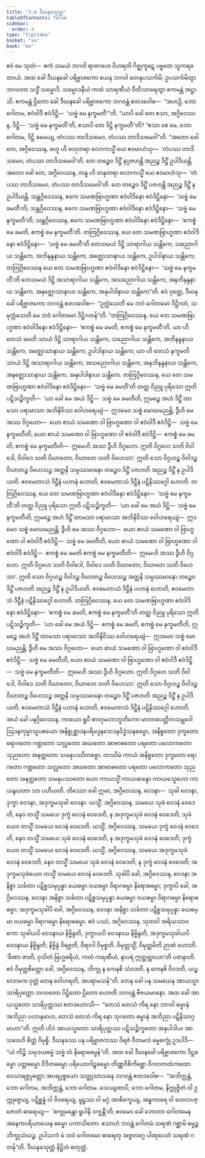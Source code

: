 ```yaml
---
title: "3.4 ဒီဃနခသုတ္တ"
tableOfContents: false
sidebar:
  order: 4
type: "tipitaka"
basket: "su"
book: "mn"
---
```



<DynamicBreadcrumb />

<Division number="201" book="mn" e="ch" v="24" p="388">

<Paragraph number="588" book="mn">
ဧဝံ မေ သုတံ—  ဧကံ သမယံ ဘဂဝါ ရာဇဂဟေ ဝိဟရတိ ဂိဇ္ဈကူဋေ ပဗ္ဗတေ သူကရခတာယံ. အထ ခေါ ဒီဃနခေါ ပရိဗ္ဗာဇကော ယေန ဘဂဝါ တေနုပသင်္ကမိ; ဥပသင်္ကမိတွာ ဘဂဝတာ သဒ္ဓိံ သမ္မောဒိ. သမ္မောဒနီယံ ကထံ သာရဏီယံ ဝီတိသာရေတွာ ဧကမန္တံ အဋ္ဌာသိ. ဧကမန္တံ ဌိတော ခေါ ဒီဃနခေါ ပရိဗ္ဗာဇကော ဘဂဝန္တံ ဧတဒဝေါစ—  “အဟဉှိ, ဘော ဂေါတမ, ဧဝံဝါဒီ ဧဝံဒိဋ္ဌိ—  ‘သဗ္ဗံ မေ နက္ခမတီ’”တိ. “ယာပိ ခေါ တေ ဧသာ, အဂ္ဂိဝေဿန, ဒိဋ္ဌိ—  ‘သဗ္ဗံ မေ နက္ခမတီ’တိ, ဧသာပိ တေ ဒိဋ္ဌိ နက္ခမတီ”တိ? “ဧသာ စေ မေ, ဘော ဂေါတမ, ဒိဋ္ဌိ ခမေယျ, တံပဿ တာဒိသမေဝ, တံပဿ တာဒိသမေဝါ”တိ. “အတော ခေါ တေ, အဂ္ဂိဝေဿန, ဗဟူ ဟိ ဗဟုတရာ လောကသ္မိံ ယေ ဧဝမာဟံသု—  ‘တံပဿ တာဒိသမေဝ, တံပဿ တာဒိသမေဝါ’တိ. တေ တဉ္စေဝ ဒိဋ္ဌိံ နပ္ပဇဟန္တိ အညဉ္စ ဒိဋ္ဌိံ ဥပါဒိယန္တိ. အတော ခေါ တေ, အဂ္ဂိဝေဿန, တနူ ဟိ တနုတရာ လောကသ္မိံ ယေ ဧဝမာဟံသု—  ‘တံပဿ တာဒိသမေဝ, တံပဿ တာဒိသမေဝါ’တိ. တေ တဉ္စေဝ ဒိဋ္ဌိံ ပဇဟန္တိ အညဉ္စ ဒိဋ္ဌိံ န ဥပါဒိယန္တိ. သန္တဂ္ဂိဝေဿန, ဧကေ သမဏဗြာဟ္မဏာ ဧဝံဝါဒိနော ဧဝံဒိဋ္ဌိနော—  ‘သဗ္ဗံ မေ ခမတီ’တိ; သန္တဂ္ဂိဝေဿန, ဧကေ သမဏဗြာဟ္မဏာ ဧဝံဝါဒိနော ဧဝံဒိဋ္ဌိနော—  ‘သဗ္ဗံ မေ နက္ခမတီ’တိ; သန္တဂ္ဂိဝေဿန, ဧကေ သမဏဗြာဟ္မဏာ ဧဝံဝါဒိနော ဧဝံဒိဋ္ဌိနော—  ‘ဧကစ္စံ မေ ခမတိ, ဧကစ္စံ မေ နက္ခမတီ’တိ. တတြဂ္ဂိဝေဿန, ယေ တေ သမဏဗြာဟ္မဏာ ဧဝံဝါဒိနော ဧဝံဒိဋ္ဌိနော—  ‘သဗ္ဗံ မေ ခမတီ’တိ တေသမယံ ဒိဋ္ဌိ သာရာဂါယ သန္တိကေ, သညောဂါယ သန္တိကေ, အဘိနန္ဒနာယ သန္တိကေ, အဇ္ဈောသာနာယ သန္တိကေ, ဥပါဒါနာယ သန္တိကေ; တတြဂ္ဂိဝေဿန ယေ တေ သမဏဗြာဟ္မဏာ ဧဝံဝါဒိနော ဧဝံဒိဋ္ဌိနော—  ‘သဗ္ဗံ မေ နက္ခမတီ’တိ တေသမယံ ဒိဋ္ဌိ အသာရာဂါယ သန္တိကေ, အသညောဂါယ သန္တိကေ, အနဘိနန္ဒနာယ သန္တိကေ, အနဇ္ဈောသာနာယ သန္တိကေ, အနုပါဒါနာယ သန္တိကေ”တိ.
</Paragraph>

</Division>
<Division number="202" book="mn" e="ch" v="24" p="389">

<Paragraph number="589" book="mn">
ဧဝံ ဝုတ္တေ, ဒီဃနခေါ ပရိဗ္ဗာဇကော ဘဂဝန္တံ ဧတဒဝေါစ—  “ဥက္ကံသေတိ မေ ဘဝံ ဂေါတမော ဒိဋ္ဌိဂတံ, သမုက္ကံသေတိ မေ ဘဝံ ဂေါတမော ဒိဋ္ဌိဂတန်”တိ.
</Paragraph>

<Paragraph number="590" book="mn">
“တတြဂ္ဂိဝေဿန, ယေ တေ သမဏဗြာဟ္မဏာ ဧဝံဝါဒိနော ဧဝံဒိဋ္ဌိနော—  ‘ဧကစ္စံ မေ ခမတိ, ဧကစ္စံ မေ နက္ခမတီ’တိ. ယာ ဟိ တေသံ ခမတိ သာယံ ဒိဋ္ဌိ သာရာဂါယ သန္တိကေ, သညောဂါယ သန္တိကေ, အဘိနန္ဒနာယ သန္တိကေ, အဇ္ဈောသာနာယ သန္တိကေ, ဥပါဒါနာယ သန္တိကေ; ယာ ဟိ တေသံ နက္ခမတိ သာယံ ဒိဋ္ဌိ အသာရာဂါယ သန္တိကေ, အသညောဂါယ သန္တိကေ, အနဘိနန္ဒနာယ သန္တိကေ, အနဇ္ဈောသာနာယ သန္တိကေ, အနုပါဒါနာယ သန္တိကေ. တတြဂ္ဂိဝေဿန, ယေ တေ သမဏဗြာဟ္မဏာ ဧဝံဝါဒိနော ဧဝံဒိဋ္ဌိနော—  ‘သဗ္ဗံ မေ ခမတီ’တိ တတ္ထ ဝိညူ ပုရိသော ဣတိ ပဋိသဉ္စိက္ခတိ—  ‘ယာ ခေါ မေ အယံ ဒိဋ္ဌိ—  သဗ္ဗံ မေ ခမတီတိ, ဣမဉ္စေ အဟံ ဒိဋ္ဌိံ ထာမသာ ပရာမာသာ အဘိနိဝိဿ ဝေါဟရေယျံ—  ဣဒမေဝ သစ္စံ မောဃမညန္တိ; ဒွီဟိ မေ အဿ ဝိဂ္ဂဟော—  ယော စာယံ သမဏော ဝါ ဗြာဟ္မဏော ဝါ ဧဝံဝါဒီ ဧဝံဒိဋ္ဌိ—  သဗ္ဗံ မေ နက္ခမတီတိ, ယော စာယံ သမဏော ဝါ ဗြာဟ္မဏော ဝါ ဧဝံဝါဒီ ဧဝံဒိဋ္ဌိ—  ဧကစ္စံ မေ ခမတိ, ဧကစ္စံ မေ နက္ခမတီတိ—  ဣမေဟိ အဿ ဒွီဟိ ဝိဂ္ဂဟော. ဣတိ ဝိဂ္ဂဟေ သတိ ဝိဝါဒေါ, ဝိဝါဒေ သတိ ဝိဃာတော, ဝိဃာတေ သတိ ဝိဟေသာ’. ဣတိ သော ဝိဂ္ဂဟဉ္စ ဝိဝါဒဉ္စ ဝိဃာတဉ္စ ဝိဟေသဉ္စ အတ္တနိ သမ္ပဿမာနော တဉ္စေဝ ဒိဋ္ဌိံ ပဇဟတိ အညဉ္စ ဒိဋ္ဌိံ န ဥပါဒိယတိ. ဧဝမေတာသံ ဒိဋ္ဌီနံ ပဟာနံ ဟောတိ, ဧဝမေတာသံ ဒိဋ္ဌီနံ ပဋိနိဿဂ္ဂေါ ဟောတိ.
</Paragraph>

</Division>
<Division number="203" book="mn" e="ch" v="24" p="391">

<Paragraph number="591" book="mn">
တတြဂ္ဂိဝေဿန, ယေ တေ သမဏဗြာဟ္မဏာ ဧဝံဝါဒိနော ဧဝံဒိဋ္ဌိနော—  ‘သဗ္ဗံ မေ နက္ခမတီ’တိ တတ္ထ ဝိညူ ပုရိသော ဣတိ ပဋိသဉ္စိက္ခတိ—  ‘ယာ ခေါ မေ အယံ ဒိဋ္ဌိ—  သဗ္ဗံ မေ နက္ခမတီတိ, ဣမဉ္စေ အဟံ ဒိဋ္ဌိံ ထာမသာ ပရာမာသာ အဘိနိဝိဿ ဝေါဟရေယျံ—  ဣဒမေဝ သစ္စံ မောဃမညန္တိ; ဒွီဟိ မေ အဿ ဝိဂ္ဂဟော—  ယော စာယံ သမဏော ဝါ ဗြာဟ္မဏော ဝါ ဧဝံဝါဒီ ဧဝံဒိဋ္ဌိ—  သဗ္ဗံ မေ ခမတီတိ, ယော စာယံ သမဏော ဝါ ဗြာဟ္မဏော ဝါ ဧဝံဝါဒီ ဧဝံဒိဋ္ဌိ—  ဧကစ္စံ မေ ခမတိ ဧကစ္စံ မေ နက္ခမတီတိ—  ဣမေဟိ အဿ ဒွီဟိ ဝိဂ္ဂဟော. ဣတိ ဝိဂ္ဂဟေ သတိ ဝိဝါဒေါ, ဝိဝါဒေ သတိ ဝိဃာတော, ဝိဃာတေ သတိ ဝိဟေသာ’. ဣတိ သော ဝိဂ္ဂဟဉ္စ ဝိဝါဒဉ္စ ဝိဃာတဉ္စ ဝိဟေသဉ္စ အတ္တနိ သမ္ပဿမာနော တဉ္စေဝ ဒိဋ္ဌိံ ပဇဟတိ အညဉ္စ ဒိဋ္ဌိံ န ဥပါဒိယတိ. ဧဝမေတာသံ ဒိဋ္ဌီနံ ပဟာနံ ဟောတိ, ဧဝမေတာသံ ဒိဋ္ဌီနံ ပဋိနိဿဂ္ဂေါ ဟောတိ.
</Paragraph>

</Division>
<Division number="204" book="mn" e="ch" v="24" p="393">

<Paragraph number="592" book="mn">
တတြဂ္ဂိဝေဿန, ယေ တေ သမဏဗြာဟ္မဏာ ဧဝံဝါဒိနော ဧဝံဒိဋ္ဌိနော—  ‘ဧကစ္စံ မေ ခမတိ, ဧကစ္စံ မေ နက္ခမတီ’တိ တတ္ထ ဝိညူ ပုရိသော ဣတိ ပဋိသဉ္စိက္ခတိ—  ‘ယာ ခေါ မေ အယံ ဒိဋ္ဌိ—  ဧကစ္စံ မေ ခမတိ, ဧကစ္စံ မေ နက္ခမတီတိ, ဣမဉ္စေ အဟံ ဒိဋ္ဌိံ ထာမသာ ပရာမာသာ အဘိနိဝိဿ ဝေါဟရေယျံ—  ဣဒမေဝ သစ္စံ မောဃမညန္တိ; ဒွီဟိ မေ အဿ ဝိဂ္ဂဟော—  ယော စာယံ သမဏော ဝါ ဗြာဟ္မဏော ဝါ ဧဝံဝါဒီ ဧဝံဒိဋ္ဌိ—  သဗ္ဗံ မေ ခမတီတိ, ယော စာယံ သမဏော ဝါ ဗြာဟ္မဏော ဝါ ဧဝံဝါဒီ ဧဝံဒိဋ္ဌိ—  သဗ္ဗံ မေ နက္ခမတီတိ—  ဣမေဟိ အဿ ဒွီဟိ ဝိဂ္ဂဟော. ဣတိ ဝိဂ္ဂဟေ သတိ ဝိဝါဒေါ, ဝိဝါဒေ သတိ ဝိဃာတော, ဝိဃာတေ သတိ ဝိဟေသာ’. ဣတိ သော ဝိဂ္ဂဟဉ္စ ဝိဝါဒဉ္စ ဝိဃာတဉ္စ ဝိဟေသဉ္စ အတ္တနိ သမ္ပဿမာနော တဉ္စေဝ ဒိဋ္ဌိံ ပဇဟတိ အညဉ္စ ဒိဋ္ဌိံ န ဥပါဒိယတိ. ဧဝမေတာသံ ဒိဋ္ဌီနံ ပဟာနံ ဟောတိ, ဧဝမေတာသံ ဒိဋ္ဌီနံ ပဋိနိဿဂ္ဂေါ ဟောတိ.
</Paragraph>

</Division>
<Division number="205" book="mn" e="ch" v="24" p="394">

<Paragraph number="593" book="mn">
အယံ ခေါ ပနဂ္ဂိဝေဿန, ကာယော ရူပီ စာတုမဟာဘူတိကော မာတာပေတ္တိကသမ္ဘဝေါ ဩဒနကုမ္မာသူပစယော အနိစ္စုစ္ဆာဒနပရိမဒ္ဒနဘေဒနဝိဒ္ဓံသနဓမ္မော, အနိစ္စတော ဒုက္ခတော ရောဂတော ဂဏ္ဍတော သလ္လတော အဃတော အာဗာဓတော ပရတော ပလောကတော သုညတော အနတ္တတော သမနုပဿိတဗ္ဗော. တဿိမံ ကာယံ အနိစ္စတော ဒုက္ခတော ရောဂတော ဂဏ္ဍတော သလ္လတော အဃတော အာဗာဓတော ပရတော ပလောကတော သုညတော အနတ္တတော သမနုပဿတော ယော ကာယသ္မိံ ကာယဆန္ဒော ကာယသ္နေဟော ကာယနွယတာ သာ ပဟီယတိ.
</Paragraph>

<Paragraph number="594" book="mn">
တိဿော ခေါ ဣမာ, အဂ္ဂိဝေဿန, ဝေဒနာ—  သုခါ ဝေဒနာ, ဒုက္ခာ ဝေဒနာ, အဒုက္ခမသုခါ ဝေဒနာ. ယသ္မိံ, အဂ္ဂိဝေဿန, သမယေ သုခံ ဝေဒနံ ဝေဒေတိ, နေဝ တသ္မိံ သမယေ ဒုက္ခံ ဝေဒနံ ဝေဒေတိ, န အဒုက္ခမသုခံ ဝေဒနံ ဝေဒေတိ; သုခံယေဝ တသ္မိံ သမယေ ဝေဒနံ ဝေဒေတိ. ယသ္မိံ, အဂ္ဂိဝေဿန, သမယေ ဒုက္ခံ ဝေဒနံ ဝေဒေတိ, နေဝ တသ္မိံ သမယေ သုခံ ဝေဒနံ ဝေဒေတိ, န အဒုက္ခမသုခံ ဝေဒနံ ဝေဒေတိ; ဒုက္ခံယေဝ တသ္မိံ သမယေ ဝေဒနံ ဝေဒေတိ. ယသ္မိံ, အဂ္ဂိဝေဿန, သမယေ အဒုက္ခမသုခံ ဝေဒနံ ဝေဒေတိ, နေဝ တသ္မိံ သမယေ သုခံ ဝေဒနံ ဝေဒေတိ, န ဒုက္ခံ ဝေဒနံ ဝေဒေတိ; အဒုက္ခမသုခံယေဝ တသ္မိံ သမယေ ဝေဒနံ ဝေဒေတိ. သုခါပိ ခေါ, အဂ္ဂိဝေဿန, ဝေဒနာ အနိစ္စာ သင်္ခတာ ပဋိစ္စသမုပ္ပန္နာ ခယဓမ္မာ ဝယဓမ္မာ ဝိရာဂဓမ္မာ နိရောဓဓမ္မာ; ဒုက္ခာပိ ခေါ, အဂ္ဂိဝေဿန, ဝေဒနာ အနိစ္စာ သင်္ခတာ ပဋိစ္စသမုပ္ပန္နာ ခယဓမ္မာ ဝယဓမ္မာ ဝိရာဂဓမ္မာ နိရောဓဓမ္မာ; အဒုက္ခမသုခါပိ ခေါ, အဂ္ဂိဝေဿန, ဝေဒနာ အနိစ္စာ သင်္ခတာ ပဋိစ္စသမုပ္ပန္နာ ခယဓမ္မာ ဝယဓမ္မာ ဝိရာဂဓမ္မာ နိရောဓဓမ္မာ. ဧဝံ ပဿံ, အဂ္ဂိဝေဿန, သုတဝါ အရိယသာဝကော သုခါယပိ ဝေဒနာယ နိဗ္ဗိန္ဒတိ, ဒုက္ခာယပိ ဝေဒနာယ နိဗ္ဗိန္ဒတိ, အဒုက္ခမသုခါယပိ ဝေဒနာယ နိဗ္ဗိန္ဒတိ; နိဗ္ဗိန္ဒံ ဝိရဇ္ဇတိ, ဝိရာဂါ ဝိမုစ္စတိ. ဝိမုတ္တသ္မိံ, ဝိမုတ္တမိတိ ဉာဏံ ဟောတိ. ‘ခီဏာ ဇာတိ, ဝုသိတံ ဗြဟ္မစရိယံ, ကတံ ကရဏီယံ, နာပရံ ဣတ္ထတ္တာယာ’တိ ပဇာနာတိ. ဧဝံ ဝိမုတ္တစိတ္တော ခေါ, အဂ္ဂိဝေဿန, ဘိက္ခု န ကေနစိ သံဝဒတိ, န ကေနစိ ဝိဝဒတိ, ယဉ္စ လောကေ ဝုတ္တံ တေန ဝေါဟရတိ, အပရာမသန်”တိ.
</Paragraph>

</Division>
<Division number="206" book="mn" e="ch" v="24" p="396">

<Paragraph number="595" book="mn">
တေန ခေါ ပန သမယေန အာယသ္မာ သာရိပုတ္တော ဘဂဝတော ပိဋ္ဌိတော ဌိတော ဟောတိ ဘဂဝန္တံ ဗီဇယမာနော. အထ ခေါ အာယသ္မတော သာရိပုတ္တဿ ဧတဒဟောသိ—  “တေသံ တေသံ ကိရ နော ဘဂဝါ ဓမ္မာနံ အဘိညာ ပဟာနမာဟ, တေသံ တေသံ ကိရ နော သုဂတော ဓမ္မာနံ အဘိညာ ပဋိနိဿဂ္ဂမာဟာ”တိ. ဣတိ ဟိဒံ အာယသ္မတော သာရိပုတ္တဿ ပဋိသဉ္စိက္ခတော အနုပါဒါယ အာသဝေဟိ စိတ္တံ ဝိမုစ္စိ. ဒီဃနခဿ ပန ပရိဗ္ဗာဇကဿ ဝိရဇံ ဝီတမလံ ဓမ္မစက္ခုံ ဥဒပါဒိ—  “ယံ ကိဉ္စိ သမုဒယဓမ္မံ သဗ္ဗံ တံ နိရောဓဓမ္မန်”တိ. အထ ခေါ ဒီဃနခေါ ပရိဗ္ဗာဇကော ဒိဋ္ဌဓမ္မော ပတ္တဓမ္မော ဝိဒိတဓမ္မော ပရိယောဂါဠှဓမ္မော တိဏ္ဏဝိစိကိစ္ဆော ဝိဂတကထံကထော ဝေသာရဇ္ဇပ္ပတ္တော အပရပ္ပစ္စယော သတ္ထုသာသနေ ဘဂဝန္တံ ဧတဒဝေါစ—  “အဘိက္ကန္တံ, ဘော ဂေါတမ, အဘိက္ကန္တံ, ဘော ဂေါတမ. သေယျထာပိ, ဘော ဂေါတမ, နိက္ကုဇ္ဇိတံ ဝါ ဥက္ကုဇ္ဇေယျ, ပဋိစ္ဆန္နံ ဝါ ဝိဝရေယျ, မူဠှဿ ဝါ မဂ္ဂံ အာစိက္ခေယျ, အန္ဓကာရေ ဝါ တေလပဇ္ဇောတံ ဓာရေယျ—  ‘စက္ခုမန္တော ရူပါနိ ဒက္ခန္တီ’တိ; ဧဝမေဝ ခေါ ဘောတာ ဂေါတမေန အနေကပရိယာယေန ဓမ္မော ပကာသိတော. ဧသာဟံ ဘဝန္တံ ဂေါတမံ သရဏံ ဂစ္ဆာမိ ဓမ္မဉ္စ ဘိက္ခုသံဃဉ္စ. ဥပါသကံ မံ ဘဝံ ဂေါတမော ဓာရေတု အဇ္ဇတဂ္ဂေ ပါဏုပေတံ သရဏံ ဂတန်”တိ.

</Paragraph>
</Division>

<Paragraph number="596" type="center" book="mn">
ဒီဃနခသုတ္တံ နိဋ္ဌိတံ စတုတ္ထံ.
</Paragraph>